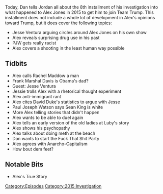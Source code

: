 {{DEFAULTSORT:
    #_EPISODE_0062:August 19-26, 2015
}}{{Episode
    | title             = August 19-26, 2015
    | caption           = [https://knowledgefight.libsyn.com/knowledge-fight-aug-19-26-2015 Listen to this episode on Libsyn]
    | episodeNumber     = 62
    | length            = 03:29:08
    | airDate           = July 10, 2017
    | coverageStartDate = August 19, 2015
    | coverageEndDate   = August 26, 2015
    | episodeType       = [[:Category:2015 Investigation|2015 Investigation]]
    | appearance        = [[Rachel Maddow]], [[Frank Marshal Davis]], [[Jesse Ventura]], [[David Duke]], [[Paul Joseph Watson]], [[Sean King]]
    | beverage          = Azul Coconut Juice
    | previousEpisode   = [[61: July 5, 2017]]
    | nextEpisode       = [[TWTWYTT Special]]
}}

{{Stub}}

Today, Dan tells Jordan all about the 8th installment of his investigation into what happened to Alex Jones in 2015 to get him to join Team Trump. This installment does not include a whole lot of development in Alex's opinions toward Trump, but it does cover the following topics:

*Jesse Ventura arguing circles around Alex Jones on his own show
*Alex reveals surprising drug use in his past
*PJW gets really racist
*Alex covers a shooting in the least human way possible

==Tidbits==

*Alex calls Rachel Maddow a man
*Frank Marshal Davis is Obama's dad?
*Guest: Jesse Ventura
*Jessie trolls Alex with a rhetorical thought experiment
*Alex anti-immigrant rant
*Alex cites David Duke's statistics to argue with Jesse
*Paul Joseph Watson says Sean King is white
*More Alex telling stories that didn't happen
*Alex wants to be able to duel again
*Alex tells an early version of the old ladies at Luby's story
*Alex shows his psychopathy
*Alex talks about doing meth at the beach
*Dan wants to start the Fuck That Shit Party
*Alex agrees with Anarcho-Capitalism
*How bout dem feet?

==Notable Bits==

*Alex's True Story

[[Category:Episodes]]
[[Category:2015 Investigation]]
